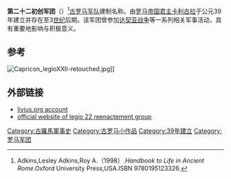 {{Infobox military unit
|unit_name=第二十二初创军团
|image=[[File:Roman_Empire_125_general_map-zh.png|300px]]
|caption=罗马帝国形势图
|dates=公元39年至3[[世纪|世纪]]后期 
|country= [[罗马帝国|罗马帝国]]
|type= [[罗马军团|罗马军团]] 
|role= 
|size= 
|garrison= [[上日耳曼行省|上日耳曼行省]]（今[[美因茨|美因茨]]一带）<ref>Carroll, Maureen. Spirits of the dead: Roman funerary commemoration in Western Europe, Oxford University Press, 2006, ISBN 0-19-929107-1, p. 211</ref>
|ceremonial_chief=
|nickname= 
|patron=
|motto=
|colors=
|march=
|mascot=[[摩羯座|摩羯座]]<ref>L.J.F. Keppie, ''Legions and Veterans: Roman Army Papers'' 1971-2000, p. 128</ref>[[赫拉克勒斯|赫拉克勒斯]] 
|battles=[[达契亚战争|达契亚战争]]（101-106）<ref>Oliver Stoll: Römisches Heer und Gesellschaft, Steiner, Stuttgart 2001, ISBN 3-515-07817-7, S. 311.</ref>、[[纳伊苏斯战役|纳伊苏斯战役]]等
|notable_commanders=[[卡利古拉|卡利古拉]]等
|anniversaries=
}}

'''第二十二初创军团'''（{{lang-en|Legio XXII Primigenia}}）<ref>Adkins,Lesley Adkins,Roy A.（1998）.''Handbook to Life in Ancient Rome''.Oxford University Press,USA.ISBN 9780195123326.</ref>[[古罗马|古罗马]][[军队|军队]]建制名称。由[[罗马帝国|罗马帝国]][[君主|君主]][[卡利古拉|卡利古拉]]于公元39年建立并存在至3[[世纪|世纪]]后期。该军团曾参加[[达契亚战争|达契亚战争]]等一系列相关军事活动，具有重要地影响与积极意义。

== 参考 ==
{{reflist}}
[[File:Capricon_legioXXII-retouched.jpg|thumb]]]]
==外部链接==
* [http://www.livius.org/le-lh/legio/xxii_primigenia.html livius.org account]
* [https://web.archive.org/web/20130507112808/http://legio22-bavay.e-monsite.com/ official website of legio 22 reenactement group]
{{古罗马小作品}}
{{commonscat|Legio XXII Primigenia}}
{{模板:罗马军团}}
[[Category:古羅馬軍事史|Category:古羅馬軍事史]]
[[Category:古罗马小作品|Category:古罗马小作品]]
[[Category:39年建立|Category:39年建立]]
[[Category:罗马军团|Category:罗马军团]]